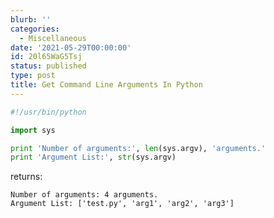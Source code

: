 ```yaml
---
blurb: ''
categories:
  - Miscellaneous
date: '2021-05-29T00:00:00'
id: 20l65WaG5Tsj
status: published
type: post
title: Get Command Line Arguments In Python
---
```


```python
#!/usr/bin/python

import sys

print 'Number of arguments:', len(sys.argv), 'arguments.'
print 'Argument List:', str(sys.argv)
```

returns:

```
Number of arguments: 4 arguments.
Argument List: ['test.py', 'arg1', 'arg2', 'arg3']
```

